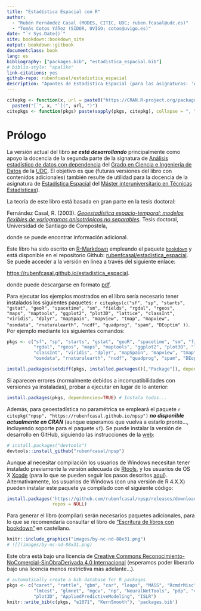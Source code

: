 ```yaml
--- 
title: "Estadística Espacial con R"
author: 
  - "Rubén Fernández Casal (MODES, CITIC, UDC; ruben.fcasal@udc.es)"
  - "Tomás Cotos Yáñez (SIDOR, UVIGO; cotos@uvigo.es)"
date: "`r Sys.Date()`"
site: bookdown::bookdown_site
output: bookdown::gitbook
documentclass: book
lang: es
bibliography: ["packages.bib", "estadistica_espacial.bib"]
# biblio-style: "apalike"
link-citations: yes
github-repo: rubenfcasal/estadistica_espacial
description: "Apuntes de Estadística Espacial (para las asignaturas: 'Análisis estadístico de datos con dependencia' del Grado en Ciencia e Ingeniería de Datos y 'Aprendizaje estadístico' del Máster InterUniversitario en Técnicas Estadísticas)."
---
```


```r
citepkg <- function(x, url = paste0("https://CRAN.R-project.org/package=", x))
  paste0("[`", x, "`](", url, ")")
citepkgs <- function(pkgs) paste(sapply(pkgs, citepkg), collapse = ", ")
```

# Prólogo {-}

La versión actual del libro ***se está desarrollando*** principalmente como apoyo la docencia de la segunda parte de la signatura de [Análisis estadístico de datos con dependencia](https://guiadocente.udc.es/guia_docent/index.php?centre=614&ensenyament=614G02&assignatura=614G02022&idioma=cast) del [Grado en Ciencia e Ingeniería de Datos](https://estudos.udc.es/es/study/start/614G02V01) de la [UDC](https://www.udc.es). 
El objetivo es que (futuras versiones del libro con contenidos adicionales) también resulte de utilidad para la docencia de la asignatura de [Estadística Espacial](http://eamo.usc.es/pub/mte/index.php?option=com_content&view=article&id=2202&idm=15&a%C3%B1o=2021) del [Máster interuniversitario en Técnicas Estadísticas](http://eio.usc.es/pub/mte)). 

La teoría de este libro está basada en gran parte en la tesis doctoral:

Fernández Casal, R. (2003). [*Geoestadística espacio-temporal: modelos flexibles de variogramas anisotrópicos no separables*](https://rubenfcasal.github.io/files/Geoestadistica_espacio-temporal.pdf). Tesis doctoral, Universidad de Santiago de Compostela, 

donde se puede encontrar información adicional.

Este libro ha sido escrito en [R-Markdown](http://rmarkdown.rstudio.com) empleando el paquete [`bookdown`](https://bookdown.org/yihui/bookdown/)  y está disponible en el repositorio Github: [rubenfcasal/estadistica_espacial](https://github.com/rubenfcasal/estadistica_espacial). 
Se puede acceder a la versión en línea a través del siguiente enlace:

<https://rubenfcasal.github.io/estadistica_espacial>.

donde puede descargarse en formato [pdf](https://rubenfcasal.github.io/estadistica_espacial/estadistica_espacial.pdf).

Para ejecutar los ejemplos mostrados en el libro sería necesario tener instalados los siguientes paquetes:
`r citepkgs(c("sf", "sp", "starts", "gstat", "geoR", "spacetime", "sm", "fields", "rgdal", "rgeos", "maps", "maptools", "ggplot2", "plot3D", "lattice", "classInt", "viridis", "dplyr", "mapSpain", "mapview", "tmap", "mapview", "osmdata", "rnaturalearth", "ncdf", "quadprog", "spam", "DEoptim" ))`.
<!-- 
raster, terra
"quadprog", "spam", "DEoptim"
Comprobar si es necesario añadir: 
remotes::install_github("r-spatial/mapview")
-->
Por ejemplo mediante los siguientes comandos:
```r
pkgs <- c("sf", "sp", "starts", "gstat", "geoR", "spacetime", "sm", "fields", 
          "rgdal", "rgeos", "maps", "maptools", "ggplot2", "plot3D", "lattice", 
          "classInt", "viridis", "dplyr", "mapSpain", "mapview", "tmap", "mapview", 
          "osmdata", "rnaturalearth", "ncdf", "quadprog", "spam", "DEoptim" )

install.packages(setdiff(pkgs, installed.packages()[,"Package"]), dependencies = TRUE)
```

Si aparecen errores (normalmente debidos a incompatibilidades con versiones ya instaladas), probar a ejecutar en lugar de lo anterior:
```r
install.packages(pkgs, dependencies=TRUE) # Instala todos...
```

Además, para geoestadística no paramétrica se empleará el paquete `r citepkg("npsp", "https://rubenfcasal.github.io/npsp")` ***no disponible actualmente en CRAN*** (aunque esperamos que vuelva a estarlo pronto..., incluyendo soporte para el paquete `sf`).
Se puede instalar la versión de desarrollo en GitHub, siguiendo las instrucciones de la [web](https://rubenfcasal.github.io/npsp/#installation):
``` r
# install.packages("devtools")
devtools::install_github("rubenfcasal/npsp")
```
Aunque al necesitar compilación los usuarios de Windows necesitan tener instalado previamente la versión adecuada de [Rtools](https://cran.r-project.org/bin/windows/Rtools/), y los usuarios de OS X [Xcode](https://apps.apple.com/us/app/xcode/id497799835)
(para lo que se pueden seguir los pasos descritos [aquí](https://rubenfcasal.github.io/post/instalacion-de-r)).
Alternativamente, los usuarios de Windows (con una versión de R 4.X.X) pueden instalar este paquete ya compilado con el siguiente código:
```r
install.packages('https://github.com/rubenfcasal/npsp/releases/download/v0.7-8/npsp_0.7-8.zip', 
                 repos = NULL)
```


Para generar el libro (compilar) serán necesarios paquetes adicionales, 
para lo que se recomendaría consultar el libro de ["Escritura de libros con bookdown" ](https://rubenfcasal.github.io/bookdown_intro) en castellano.

```r
knitr::include_graphics("images/by-nc-nd-88x31.png") 
# ![](images/by-nc-nd-88x31.png)

``` 

Este obra está bajo una licencia de [Creative Commons Reconocimiento-NoComercial-SinObraDerivada 4.0 Internacional](https://creativecommons.org/licenses/by-nc-nd/4.0/deed.es_ES) 
(esperamos poder liberarlo bajo una licencia menos restrictiva más adelante...).

```r
# automatically create a bib database for R packages
pkgs <- c("caret", "rattle", "gbm", "car", "leaps", "MASS", "RcmdrMisc", 
          "lmtest", "glmnet", "mgcv", "np", "NeuralNetTools", "pdp", "vivid",
          "plot3D", "AppliedPredictiveModeling", "ISLR")
knitr::write_bib(c(pkgs, "e1071", "KernSmooth"), 'packages.bib')
```
